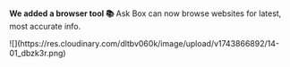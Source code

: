 
<ReleaseVideo src="https://res.cloudinary.com/dltbv060k/video/upload/v1742050491/14-01_kic2fe.mp4"/>

**We added a browser tool 📚**
Ask Box can now browse websites for latest, most accurate info. 


<ReleaseBuild>
![](https://res.cloudinary.com/dltbv060k/image/upload/v1743866892/14-01_dbzk3r.png)
</ReleaseBuild>